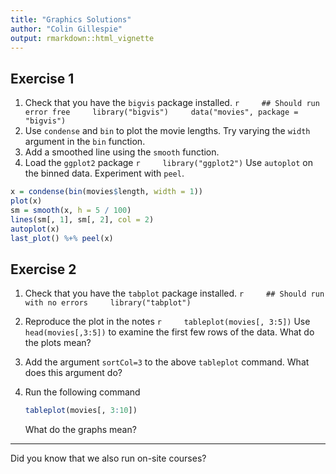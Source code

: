 ```yaml
---
title: "Graphics Solutions"
author: "Colin Gillespie"
output: rmarkdown::html_vignette
---
```

<!--
%\VignetteEngine{knitr::rmarkdown}
%\VignetteIndexEntry{Graphics solutions}
-->

## Exercise 1

1. Check that you have the `bigvis` package installed.
    ```r
    ## Should run error free
    library("bigvis")
    data("movies", package = "bigvis")
    ```
1. Use `condense` and `bin` to plot the movie lengths. Try varying the `width` argument
in the `bin` function.
1. Add a smoothed line using the `smooth` function.
1. Load the `ggplot2` package
    ```r
    library("ggplot2")
    ```
Use `autoplot` on the binned data. Experiment with `peel`.

```r
x = condense(bin(movies$length, width = 1))
plot(x)
sm = smooth(x, h = 5 / 100)
lines(sm[, 1], sm[, 2], col = 2)
autoplot(x)
last_plot() %+% peel(x)
```

## Exercise 2

1. Check that you have the `tabplot` package installed.
    ```r
    ## Should run with no errors
    library("tabplot")
    ```

1. Reproduce the plot in the notes
    ```r
    tableplot(movies[, 3:5])
    ```
Use `head(movies[,3:5])` to examine the first few rows of the data. What do the plots
mean?

1. Add the argument `sortCol=3` to the above `tableplot` command. What does this argument
do?

1. Run the following command 

    ```r
    tableplot(movies[, 3:10])
    ```
What do the graphs mean?

---
Did you know that we also run on-site courses?
